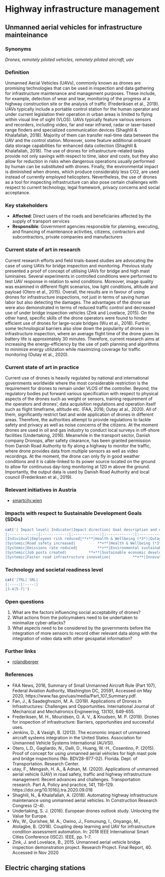 # Highway infrastructure management {#highway}

## Unmanned aerial vehicles for infrastructure mainteinance

### Synonyms {-}
*Drones, remotely piloted vehicles, remotely piloted aircraft, uav*

### Definition {-}
Unmanned Aerial Vehicles (UAVs), commonly known as drones are promising technologies that can be used in inspection and data gathering for infrastructure maintenance and management purposes. These include, for example, detection of wear and tear, monitoring of the progress at a highway construction site or the analysis of traffic (Frederiksen et al., 2019). UAVs typically include a portable control station for the human operator and under current legislation their operation in urban areas is limited to flying within visual line of sight (VLOS). UAVs typically feature various sensors and recorders, including video, far and near infrared, radar or laser-based range finders and specialized communication devices (Shaghlil & Khalafallah, 2018). Majority of them can transfer real-time data between the UAV and the control station. Moreover, some feature additional onboard data storage capabilities for enhanced data collection (Shaghlil & Khalafallah, 2018). The use of drones for infrastructure-related tasks provide not only savings with respect to time, labor and costs, but they also allow for reduction in risks when dangerous operations usually performed by human can be substituted with drones. Finally, the environmental impact is diminished when drones, which produce considerably less CO2, are used instead of currently employed helicopters. Nevertheless, the use of drones as a tool for inspecting infrastructure can also pose certain challenges with respect to current technology, legal framework, privacy concerns and social acceptance.

### Key stakeholders {-}

- **Affected**: Direct users of the roads and beneficiaries affected by the supply of transport services
- **Responsible**: Government agencies responsible for planning, executing, and financing of maintenance activities, citizens, contractors and subcontractors, private companies and manufacturers

### Current state of art in research {-}
Current research efforts and field trials-based studies are advocating the case of using UAVs for bridge inspection and monitoring. Previous study presented a proof of concept of utilising UAVs for bridge and high mast luminaires. Several experiments in controlled conditions were performed to test UAV response in relation to wind conditions. Moreover, image quality was examined in different flight scenarios, low light conditions, altitude and payload (Otero et al., 2015). Overall, the results are in favour of using drones for infrastructure inspections, not just in terms of saving human labor but also detecting the damages. The advantages of the drone use were also demonstrated in terms of reduced traffic control and decreased use of under bridge inspection vehicles (Zink and Lovelace, 2015). On the other hand, specific skills of the drone operators were found to hinder efficient use of drones for large-scale bridges (Wu et al., 2018). Further, some technological barriers also slow down the popularity of drones in infrastructure inspection, where an average flight time of the drone given its battery life is approximately 30 minutes. Therefore, current research aims at increasing the energy-efficiency by the use of path planning and algorithms to minimize energy utilization while maximizing coverage for traffic monitoring (Outay et al., 2020). 

### Current state of art in practice {-}
Current use of drones is heavily regulated by national and international governments worldwide where the most considerable restriction is the requirement for drones to remain under VLOS of the controller. Beyond, the regulatory bodies put forward various specification with respect to physical aspects of the drones such as weight or sensors, training requirement of the operators and drones’, data acquisition regulations and operation itself such as flight timeframe, altitude etc. (FAA, 2016; Outay at al., 2020). All of them, significantly restrict fast and wide application of drones in different areas. Therefore, the authorities attempt to provide regulations to tackle safety and privacy as well as noise concerns of the citizens. At the moment drones are used in oil and gas industry to conduct local surveys in off-shore facilities (Undertaking, 2016). Meanwhile in the transport sector, Danish company Dronops, after safety clearance, has been granted permission from Danish Road Authority to fly along a highway to monitor the traffic, where drone provides data from multiple sensors as well as video recordings. At the moment, the drone can only fly in good weather conditions and it is cable-linked to its power source located on the ground to allow for continuous day-long monitoring at 120 m above the ground. Importantly, the output data is used by Danish Road Authority and local council (Frederiksen et al., 2019).

### Relevant initiatives in Austria {-}

- [smartcity.wien](https://smartcity.wien.gv.at/site/en/smart-inspection/) 

### Impacts with respect to Sustainable Development Goals (SDGs) {-}

```r
cat('| Impact level| Indicator|Impact direction| Goal description and number|Source|
|:------------:|:-----------:|:------------:|:------------:|:------------:|
|Individual|Employees risk reduced|**+**|Health & Wellbeing (*3*)|Outay et al., 2020|
|Systemic|Road safety increased|          **+**|Health & Wellbeing (*3*)|Outay et al., 2020|
|Systemic|Emissions rate reduced|         **+**|Environmental sustainability (*7,12-13,15*)|Outay et al., 2020|
|Systemic|Job posts created|          **+**|Sustainable economic development (*8,11*)|Jenkins & Vasigh, 2013|
|Systemic|Faster road infrastructure innovation|          **+**|Innovation & Infrastructure (9)|Fan & Saadeghvaziri, 2019|')
```

### Technology and societal readiness level {-}

```r
cat('|TRL| SRL|
|:----:|:----:|
|3-4|5-7|')
```

### Open questions {-}
1.	What are the factors influencing social acceptability of drones?
2.	What actions from the policymakers need to be undertaken to minimalize cyber-attacks?
3.	What aspects need to be considered by the governments before the integration of more sensors to record other relevant data along with the integration of video data with other geospatial information?

### Further links {-}

-	[rolandberger](https://www.rolandberger.com/en/Insights/Publications/Drones-The-future-of-asset-inspection.html) 

### References {-}
- FAA News, 2016, Summary of Small Unmanned Aircraft Rule (Part 107), Federal Aviation Authority, Washington DC, 20591, Accessed on May 2020, https://www.faa.gov/uas/media/Part_107_Summary.pdf.
- Fan, J., & Saadeghvaziri, M. A. (2019). Applications of Drones in Infrastructures: Challenges and Opportunities. International Journal of Mechanical and Mechatronics Engineering, 13(10), 649-655.
- Frederiksen, M. H., Mouridsen, O. A. V., & Knudsen, M. P. (2019). Drones for inspection of infrastructure: Barriers, opportunities and successful uses.
- Jenkins, D., & Vasigh, B. (2013). The economic impact of unmanned aircraft systems integration in the United States. Association for Unmanned Vehicle Systems International (AUVSI).
- Otero, L.D., Gagliardo, N., Dalli, D., Huang, W.-H., Cosentino, P. (2015). Proof of concept for using unmanned aerial vehicles for high mast pole and bridge inspections (No. BDV28-977-02). Florida. Dept. of Transportation. Research Center.
- utay, F., Mengash, H. A., & Adnan, M. (2020). Applications of unmanned aerial vehicle (UAV) in road safety, traffic and highway infrastructure management: Recent advances and challenges. Transportation research. Part A, Policy and practice, 141, 116–129. https://doi.org/10.1016/j.tra.2020.09.018
- Shaghlil, N., & Khalafallah, A. (2018). Automating highway infrastructure maintenance using unmanned aerial vehicles. In Construction Research Congress (2-4).
- Undertaking, S. J. (2016). European drones outlook study. Unlocking the Value for Europe.
- Wu, W., Qurishee, M. A., Owino, J., Fomunung, I., Onyango, M., Atolagbe, B. (2018). Coupling deep learning and UAV for infrastructure condition assessment automation. In: 2018 IEEE International Smart Cities Conference (ISC2). IEEE, pp. 1–7.
- Zink, J. and Lovelace, B., 2015. Unmanned aerial vehicle bridge inspection demonstration project. Research Project. Final Report, 40. Accessed in Nov 2020


## Electric charging stations